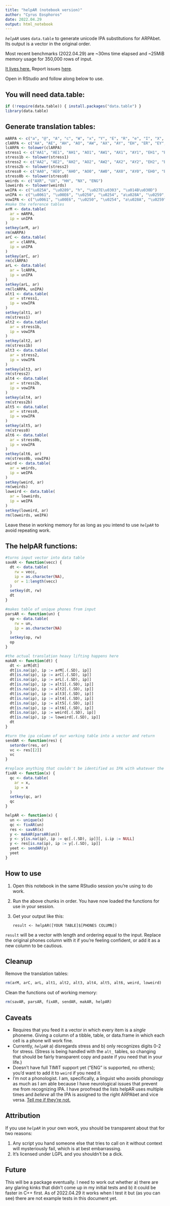 ```yaml
---
title: "helpAR (notebook version)"
author: "Cyrus Eosphoros"
date: 2022.04.29
output: html_notebook
---
```


*`helpAR`* uses `data.table` to generate unicode IPA substitutions for
ARPAbet. Its output is a vector in the original order.

Most recent benchmarks (2022.04.29) are \~30ms time elapsed and \~25MiB
memory usage for 350,000 rows of input.

[It lives here.](https://github.com/cyrusae/helpAR) Report issues [here](https://github.com/cyrusae/helpAR/issues).

Open in RStudio and follow along below to use.

## You will need data.table:

```r
if (!require(data.table)) { install.packages("data.table") }
library(data.table)
```

## Generate translation tables:

```r
mARPA <- c("a", "@", "A", "c", "W", "x", "Y", "E", "R", "e", "I", "X", "i", "o", "O", "U", "u", "b", "C", "d", "D", "F", "L", "M", "N", "f", "g", "h", "J", "k", "l", "m", "n", "G", "p", "Q", "r", "s", "S", "t", "T", "v", "w", "H", "y", "z", "Z")
clARPA <- c("AA", "AE", "AH", "AO", "AW", "AX", "AY", "EH", "ER", "EY", "IH", "IX", "IY", "OW", "OY", "UH", "UW", "B", "CH", "D", "DH", "DX", "EL", "EM", "EN", "F", "G", "H", "JH", "K", "L", "M", "N", "NG", "P", "Q", "R", "S", "SH", "T", "TH", "V", "W", "WH", "J", "Z", "ZH")
lcARPA <- tolower(clARPA)
stress1 <- c("AA1", "AE1", "AH1", "AO1", "AW1", "AX1", "AY1", "EH1", "ER1", "EY1", "IH1", "IX1", "IY1", "OW1", "OY1", "UH1", "UW1")
stress1b <- tolower(stress1)
stress2 <- c("AA2", "AE2", "AH2", "AO2", "AW2", "AX2", "AY2", "EH2", "ER2", "EY2", "IH2", "IX2", "IY2", "OW2", "OY2", "UH2", "UW2")
stress2b <- tolower(stress2)
stress0 <- c("AA0", "AE0", "AH0", "AO0", "AW0", "AX0", "AY0", "EH0", "ER0", "EY0", "IH0", "IX0", "IY0", "OW0", "OY0", "UH0", "UW0")
stress0b <- tolower(stress0)
weirds <- c("AXR", "UX", "HH", "NX", "ENG")
loweirds <- tolower(weirds)
weIPA <- c("\u025A", "\u0289", "h", "\u027E\u0303", "\u014B\u030D")
unIPA <- c("\u0061", "\u00E6", "\u0250", "\u0254", "a\u028A", "\u0259", "a\u026A", "\u025B", "\u025d", "e\u026A", "\u026A", "\u0268", "i", "o\u028A", "\u0254\u026A", "\u028A", "u", "b", "\u02A7", "d", "\u00F0", "\u027E", "l\u0329", "m\u0329", "n\u0329", "f", "g", "h", "\u02A4", "k", "l", "m", "n", "\u014B", "p", "\u0294", "\u0279", "s", "\u0283", "t", "\u03B8", "v", "w", "\u028D", "y", "z", "\u0292")
vowIPA <- c("\u0061", "\u00E6", "\u0250", "\u0254", "a\u028A", "\u0259", "a\u026A", "\u025B", "\u025D", "e\u026A", "\u026A", "\u0268", "i", "o\u028A", "\u0254\u026A", "\u028A", "u")
#make the reference tables
arM <- data.table(
  ar = mARPA,
  ip = unIPA
)
setkey(arM, ar)
rm(mARPA)
arC <- data.table(
  ar = clARPA,
  ip = unIPA
)
setkey(arC, ar)
rm(clARPA)
arL <- data.table(
  ar = lcARPA,
  ip = unIPA
)
setkey(arL, ar)
rm(lcARPA, unIPA)
alt1 <- data.table(
  ar = stress1,
  ip = vowIPA
)
setkey(alt1, ar)
rm(stress1)
alt2 <- data.table(
  ar = stress1b,
  ip = vowIPA
)
setkey(alt2, ar)
rm(stress1b)
alt3 <- data.table(
  ar = stress2,
  ip = vowIPA
)
setkey(alt3, ar)
rm(stress2)
alt4 <- data.table(
  ar = stress2b,
  ip = vowIPA
)
setkey(alt4, ar)
rm(stress2b)
alt5 <- data.table(
  ar = stress0,
  ip = vowIPA
)
setkey(alt5, ar)
rm(stress0)
alt6 <- data.table(
  ar = stress0b,
  ip = vowIPA
)
setkey(alt6, ar)
rm(stress0b, vowIPA)
weird <- data.table(
  ar = weirds,
  ip = weIPA
)
setkey(weird, ar)
rm(weirds)
loweird <- data.table(
  ar = loweirds,
  ip = weIPA
)
setkey(loweird, ar)
rm(loweirds, weIPA)
```

Leave these in working memory for as long as you intend to use
*`helpAR`* to avoid repeating work.

## The helpAR functions:

```r
#turns input vector into data table
savAR <- function(vecc) {
  dt <- data.table(
    rw = vecc,
    ip = as.character(NA),
    or = 1:length(vecc)
  )
  setkey(dt, rw) 
  dt
}

#makes table of unique phones from input
parsAR <- function(un) {
  op <- data.table(
    rw = un,
    ip = as.character(NA)
  )
  setkey(op, rw)
  op
}

#the actual translation heavy lifting happens here
makAR <- function(dt) {
  dt <- arM[dt]
  dt[is.na(ip), ip := arM[.(.SD), ip]]
  dt[is.na(ip), ip := arC[.(.SD), ip]]
  dt[is.na(ip), ip := arL[.(.SD), ip]]
  dt[is.na(ip), ip := alt1[.(.SD), ip]]
  dt[is.na(ip), ip := alt2[.(.SD), ip]]
  dt[is.na(ip), ip := alt3[.(.SD), ip]]
  dt[is.na(ip), ip := alt4[.(.SD), ip]]
  dt[is.na(ip), ip := alt5[.(.SD), ip]]
  dt[is.na(ip), ip := alt6[.(.SD), ip]]
  dt[is.na(ip), ip := weird[.(.SD), ip]]
  dt[is.na(ip), ip := loweird[.(.SD), ip]]
  dt
}

#turn the ipa column of our working table into a vector and return
sendAR <- function(res) {
  setorder(res, or)
  vc <- res[[2]]
  vc
}

#replace anything that couldn't be identified as IPA with whatever the original input was
fixAR <- function(x) {
  qc <- data.table(
    ar = x,
    ip = x
  )
  setkey(qc, ar)
  qc
}

helpAR <- function(x) {
  un <- unique(x)
  qc <- fixAR(un)
  res <- savAR(x)
  y <- makAR(parsAR(un))
  y <- y[is.na(ip), ip := qc[.(.SD), ip]][, i.ip := NULL]
  y <- res[is.na(ip), ip := y[.(.SD), ip]]
  yeet <- sendAR(y)
  yeet
}
```

## How to use

1.  Open this notebook in the same RStudio session you're using to do
    work.

2.  Run the above chunks in order. You have now loaded the functions for
    use in your session.

3.  Get your output like this:

    `result <- helpAR([YOUR TABLE]$[PHONES COLUMN])`

`result` will be a vector with length and ordering equal to the input.
Replace the original phones column with it if you're feeling confident,
or add it as a new column to be cautious.

## Cleanup

Remove the translation tables:

```r
rm(arM, arC, arL, alt1, alt2, alt3, alt4, alt5, alt6, weird, loweird)
```

Clean the functions out of working memory:

```r
rm(savAR, parsAR, fixAR, sendAR, makAR, helpAR)
```

## Caveats

-   Requires that you feed it a vector in which every item is a *single*
    phoneme. Giving a column of a tibble, table, or data.frame in which
    each cell is a phone will work fine.
-   Currently, *`helpAR`* a) disregards stress and b) only recognizes
    digits 0-2 for stress. (Stress is being handled with the `alt_`
    tables, so changing that should be fairly transparent copy and paste
    if you need that in your life.)
-   Doesn't have full TIMIT support yet ("ENG" is supported, no others);
    you'd want to add it to `weird` if you need it.
-   I'm not a phonologist. I am, specifically, a linguist who avoids
    phonology as much as I am able because I have neurological issues
    that prevent me from recognizing IPA. I have proofread the lists
    helpAR uses multiple times and *believe* all the IPA is assigned to
    the right ARPAbet and vice versa. [Tell me if they're not.](https://github.com/cyrusae/helpAR/issues)

## Attribution

If you use *`helpAR`* in your own work, you should be transparent about
that for two reasons:

1.  Any script you hand someone else that tries to call on it without
    context will mysteriously fail, which is at best embarrassing.
2.  It's licensed under LGPL and you shouldn't be a dick.

## Future

This will be a package eventually. I need to work out whether a) there
are any glaring kinks that didn't come up in my initial tests and b) it
could be faster in C++ first. As of 2022.04.29 it works when I test it but (as you can see) there are not example tests in this document yet.